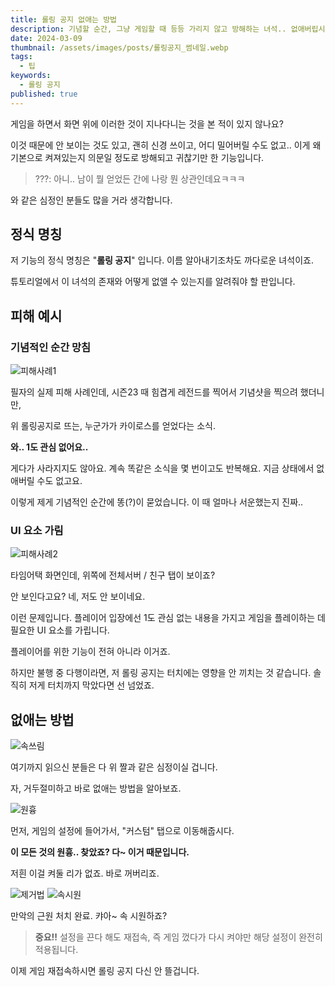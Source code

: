 ```yaml
---
title: 롤링 공지 없애는 방법
description: 기념할 순간, 그냥 게임할 때 등등 가리지 않고 방해하는 녀석.. 없애버립시다.
date: 2024-03-09
thumbnail: /assets/images/posts/롤링공지_썸네일.webp
tags:
  - 팁
keywords:
  - 롤링 공지
published: true
---
```


게임을 하면서 화면 위에 이러한 것이 지나다니는 것을 본 적이 있지 않나요?

이것 때문에 안 보이는 것도 있고, 괜히 신경 쓰이고, 어디 밀어버릴 수도 없고.. 이게 왜 기본으로 켜져있는지 의문일 정도로 방해되고 귀찮기만 한 기능입니다.

> ???: 아니.. 남이 뭘 얻었든 간에 나랑 뭔 상관인데요ㅋㅋㅋ

와 같은 심정인 분들도 많을 거라 생각합니다.

## 정식 명칭

저 기능의 정식 명칭은 "**롤링 공지**" 입니다. 이름 알아내기조차도 까다로운 녀석이죠.

튜토리얼에서 이 녀석의 존재와 어떻게 없앨 수 있는지를 알려줘야 할 판입니다.

## 피해 예시

### 기념적인 순간 망침

<Image src='/assets/images/posts/피해사례1.webp' alt="피해사례1"/>

필자의 실제 피해 사례인데, 시즌23 때 힘겹게 레전드를 찍어서 기념샷을 찍으려 했더니만,

위 롤링공지로 뜨는, 누군가가 카이로스를 얻었다는 소식.

**와.. 1도 관심 없어요..**

게다가 사라지지도 않아요. 계속 똑같은 소식을 몇 번이고도 반복해요. 지금 상태에서 없애버릴 수도 없고요.

이렇게 제게 기념적인 순간에 똥(?)이 묻었습니다. 이 때 얼마나 서운했는지 진짜..

### UI 요소 가림

<Image src='/assets/images/posts/피해사례2.webp' alt="피해사례2"/>

타임어택 화면인데, 위쪽에 전체서버 / 친구 탭이 보이죠?

안 보인다고요? 네, 저도 안 보이네요.

이런 문제입니다. 플레이어 입장에선 1도 관심 없는 내용을 가지고 게임을 플레이하는 데 필요한 UI 요소를 가립니다.

플레이어를 위한 기능이 전혀 아니라 이거죠.

하지만 불행 중 다행이라면, 저 롤링 공지는 터치에는 영향을 안 끼치는 것 같습니다. 솔직히 저게 터치까지 막았다면 선 넘었죠.

## 없애는 방법

<Image src='/assets/images/posts/속쓰림.webp' alt="속쓰림" width={290} height={174}/>

여기까지 읽으신 분들은 다 위 짤과 같은 심정이실 겁니다.

자, 거두절미하고 바로 없애는 방법을 알아보죠.

<Image src='/assets/images/posts/원흉.webp' alt="원흉"/>

먼저, 게임의 설정에 들어가서, "커스텀" 탭으로 이동해줍시다.

**이 모든 것의 원흉.. 찾았죠? 다~ 이거 때문입니다.**

저흰 이걸 켜둘 리가 없죠. 바로 꺼버리죠.

<Image src='/assets/images/posts/제거법.webp' alt="제거법"/>

<Image src='/assets/images/posts/속시원.webp' alt="속시원" width={498} height={375}/>

만악의 근원 처치 완료. 캬아~ 속 시원하죠?

> **중요!!** 설정을 끈다 해도 재접속, 즉 게임 껐다가 다시 켜야만 해당 설정이 완전히 적용됩니다.

이제 게임 재접속하시면 롤링 공지 다신 안 뜰겁니다.
